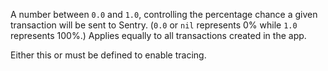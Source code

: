<ConfigKey name="traces-sample-rate">

A number between `0.0` and `1.0`, controlling the percentage chance a given transaction will be sent to Sentry. (`0.0` or `nil` represents 0% while `1.0` represents 100%.) Applies equally to all transactions created in the app.

Either this or <PlatformIdentifier name="traces-sampler" /> must be defined to enable tracing.

<PlatformContent includePath="performance/traces-sample-rate" />

</ConfigKey>
